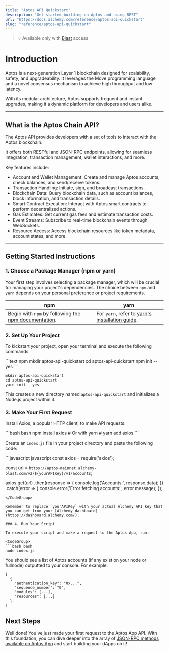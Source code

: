 ```yaml
---
title: "Aptos API Quickstart"
description: "Get started building on Aptos and using REST"
url: "https://docs.alchemy.com/reference/aptos-api-quickstart"
slug: "reference/aptos-api-quickstart"
---
```


> 💡  Available only with [Blast](../reference/introduction-to-blast#how-to-get-blast) access

# Introduction

Aptos is a next-generation Layer 1 blockchain designed for scalability, safety, and upgradeability. It leverages the Move programming language and a novel consensus mechanism to achieve high throughput and low latency.

With its modular architecture, Aptos supports frequent and instant upgrades, making it a dynamic platform for developers and users alike.

***

## What is the Aptos Chain API?

The Aptos API provides developers with a set of tools to interact with the Aptos blockchain.

It offers both RESTful and JSON-RPC endpoints, allowing for seamless integration, transaction management, wallet interactions, and more.

Key features include:

* Account and Wallet Management: Create and manage Aptos accounts, check balances, and send/receive tokens.
* Transaction Handling: Initiate, sign, and broadcast transactions.
* Blockchain Data: Query blockchain data, such as account balances, block information, and transaction details.
* Smart Contract Execution: Interact with Aptos smart contracts to perform decentralized actions.
* Gas Estimates: Get current gas fees and estimate transaction costs.
* Event Streams: Subscribe to real-time blockchain events through WebSockets.
* Resource Access: Access blockchain resources like token metadata, account states, and more.

***

## Getting Started Instructions

### 1. Choose a Package Manager (npm or yarn)

Your first step involves selecting a package manager, which will be crucial for managing your project's dependencies. The choice between `npm` and `yarn` depends on your personal preference or project requirements.

| npm                                                                                                                       | yarn                                                                                                |
| ------------------------------------------------------------------------------------------------------------------------- | --------------------------------------------------------------------------------------------------- |
| Begin with `npm` by following the [npm documentation](https://docs.npmjs.com/downloading-and-installing-node-js-and-npm). | For `yarn`, refer to [yarn's installation guide](https://classic.yarnpkg.com/lang/en/docs/install). |

### 2. Set Up Your Project

To kickstart your project, open your terminal and execute the following commands:

<CodeGroup>
  ```text npm
  mkdir aptos-api-quickstart
  cd aptos-api-quickstart
  npm init --yes
  ```

  ```text yarn
  mkdir aptos-api-quickstart
  cd aptos-api-quickstart
  yarn init --yes
  ```
</CodeGroup>

This creates a new directory named `aptos-api-quickstart` and initializes a Node.js project within it.

### 3. Make Your First Request

Install Axios, a popular HTTP client, to make API requests:

<CodeGroup>
  ```bash bash
  npm install axios
  # Or with yarn
  # yarn add axios
  ```
</CodeGroup>

Create an `index.js` file in your project directory and paste the following code:

<CodeGroup>
  ```javascript javascript
  const axios = require('axios');

  const url = `https://aptos-mainnet.alchemy-blast.com/v2/${yourAPIKey}/v1/accounts`;

  axios.get(url)
  .then(response => {
    console.log('Accounts:', response.data);
  })
  .catch(error => {
    console.error('Error fetching accounts:', error.message);
  });

  ```
</CodeGroup>

Remember to replace `yourAPIKey` with your actual Alchemy API key that you can get from your [Alchemy dashboard](https://dashboard.alchemy.com/).

### 4. Run Your Script

To execute your script and make a request to the Aptos App, run:

<CodeGroup>
  ```bash bash
  node index.js
  ```
</CodeGroup>

You should see a list of Aptos accounts (if any exist on your node or fullnode) outputted to your console. For example:

```
[
  {
    "authentication_key": "0x...",
    "sequence_number": "0",
    "modules": [...],
    "resources": [...]
  }
]
```

## Next Steps

Well done! You've just made your first request to the Aptos App API. With this foundation, you can dive deeper into the array of [JSON-RPC methods available on Aptos App](/node/aptos/aptos-api-endpoints) and start building your dApps on it!
